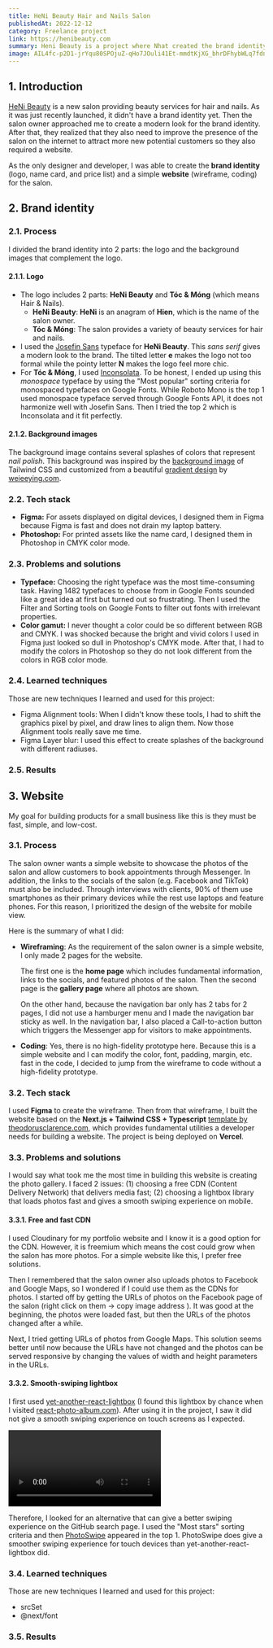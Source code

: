 ```yaml
---
title: HeNi Beauty Hair and Nails Salon
publishedAt: 2022-12-12
category: Freelance project
link: https://henibeauty.com
summary: Heni Beauty is a project where Nhat created the brand identity and built the website for Heni Beauty Hair and Nails Salon
image: AIL4fc-p2D1-jrYqu80SPOjuZ-qHo7JOuli41Et-mmdtKjXG_bhrDFhybWLq7fdnTZd_4g0gDBXOKHQD3yQX5hu-_S4d2Ha6zW1TV1X_wajiVPpoS8YIvQSIFsIPpkNFjZjNJ1WXc5obTkbwsh_vdTZFtgg
---
```


## 1. Introduction

[HeNi Beauty](https://henibeauty.com) is a new salon providing beauty services for hair and nails. As it was just recently launched, it didn't have a brand identity yet. Then the salon owner approached me to create a modern look for the brand identity. After that, they realized that they also need to improve the presence of the salon on the internet to attract more new potential customers so they also required a website.

As the only designer and developer, I was able to create the **brand identity** (logo, name card, and price list) and a simple **website** (wireframe, coding) for the salon.

## 2. Brand identity

### 2.1. Process

I divided the brand identity into 2 parts: the logo and the background images that complement the logo.

#### 2.1.1. Logo

<CloudImage
  id='AIL4fc8JzvsVmJdgEN61wIkn7fmAGHCpDrgLqOjLHNn4u1j1BozcmDeuJmkXEkwhpRW1poDyNF3DyUyrQ_C3DviY6F0HrHRCbMLpIM4KN9-YpgaJeHVnoj9DUzfTdynZCrcNm2pvvCh5dyq1hFEaBU9nBB8'
  alt='HeNi Beauty logo guide'
  width={500}
  height={693}
/>

- The logo includes 2 parts: **HeNi Beauty** and **Tóc & Móng** (which means Hair & Nails).
  - **HeNi Beauty**: **HeNi** is an anagram of **Hien**, which is the name of the salon owner.
  - **Tóc & Móng**: The salon provides a variety of beauty services for hair and nails.
- I used the [Josefin Sans](https://fonts.google.com/specimen/Josefin+Sans/about) typeface for **HeNi Beauty**. This _sans serif_ gives a modern look to the brand. The tilted letter **e** makes the logo not too formal while the pointy letter **N** makes the logo feel more chic.
- For **Tóc & Móng**, I used [Inconsolata](https://fonts.google.com/specimen/Inconsolata/about). To be honest, I ended up using this _monospace_ typeface by using the "Most popular" sorting criteria for monospaced typefaces on Google Fonts. While Roboto Mono is the top 1 used monospace typeface served through Google Fonts API, it does not harmonize well with Josefin Sans. Then I tried the top 2 which is Inconsolata and it fit perfectly.

#### 2.1.2. Background images

<CloudImage
  id='AIL4fc8E8-PkrBdcwPFEjwnG1NffxYkNZIhhr5oudnXSkv3ilopgVJyxXwPZmnJEZCUHr1AOeXMI40cUBnqcrjV602PmIPu8Q9eteckWiBkZY3VLaopQlssRgzf3vll2ixvrIzmfWwdS8hz4zZucJ3Hd66M'
  alt='HeNi Beauty backgrounds'
  width={500}
  height={401}
/>

The background image contains several splashes of colors that represent _nail polish_.
This background was inspired by the [background image](https://tailwindcss.com/_next/static/media/docs@tinypng.d9e4dcdc.png)
of Tailwind CSS and customized from a beautiful [gradient design](https://www.figma.com/community/file/1169299489785688824)
by [weieeying.com](https://weieeying.com).

### 2.2. Tech stack

- **Figma:** For assets displayed
  on digital devices, I designed them in Figma because Figma is fast and does not drain
  my laptop battery.
- **Photoshop:** For printed assets like the name card, I designed
  them in Photoshop in CMYK color mode.

### 2.3. Problems and solutions

- **Typeface:** Choosing the right typeface was the most time-consuming task. Having 1482 typefaces to choose from in Google Fonts sounded like a great idea at first but turned out so frustrating. Then I used the Filter and Sorting tools on Google Fonts to filter out fonts with irrelevant properties.
- **Color gamut:** I never thought a color could be so different between RGB and CMYK. I was shocked because the bright and vivid colors I used in Figma just looked so dull in Photoshop's CMYK mode. After that, I had to modify the colors in Photoshop so they do not look different from the colors in RGB color mode.

### 2.4. Learned techniques

Those are new techniques I learned and used for this project:

- Figma Alignment tools: When I didn't know these tools, I had to shift the graphics pixel by pixel, and draw lines to align them. Now those Alignment tools really save me time.
- Figma Layer blur: I used this effect to create splashes of the background with different radiuses.

### 2.5. Results

<CloudImage
  id='AIL4fc-9WHDerSgjB4OO760OY-HLqdRKV1j5FhGc_IlLJsY7BUj_nY1_jx3myYq9qqs9THrEglz-npkkqBuHW2EiL8zNdvuuqg-N5V2WgWOMn0zIbpoC7oSyLn1sSI0r7BNLGwrvKv1fn3KfNDyNYLH-cPk'
  alt='HeNi Beauty social profile picture'
  width={300}
  height={300}
/>

<CloudImage
  id='AIL4fc_Ky5Eowqs-NNltG1soVW6UHQ0ovcF-wdYe_wAe-ptT2TuzBtJiaK6I58CYGU9LGHlbQjqsfJZU3VPdL1tIZRBdb19K2-hEkxTXCeNp49iPEppcmiSlIeE9tjj9c9UXZ9vHiwZ2QRHiNoDT2DdVTbs'
  alt='HeNi Beauty name card front side and back side'
  width={2090}
  height={745}
/>

<CloudImage
  id='AIL4fc8Q09P48VvS1pMwNdJxY9Ulf8gmux_b8B_RjOLOhxjX7oJogm0fDjeEtetFci9j15uGSITHiQK9GzcR7Gs5ssPhfvolBlXrGGMXszAckZEinZm-l_TGV_MCBd6TJOT4MGHEpgCmFNGiNGnc5h0PVlo'
  alt='HeNi Beauty price list'
  width={500}
  height={449}
/>

## 3. Website

My goal for building products for a small business like this is they must
be fast, simple, and low-cost.

### 3.1. Process

The salon owner wants a simple website to showcase the photos of the salon and allow customers to book appointments through Messenger. In addition, the links to the socials of the salon (e.g. Facebook and TikTok) must also be included.
Through interviews with clients, 90% of them use smartphones as their primary devices while the rest use laptops and feature phones. For this reason, I prioritized the design of the website for mobile view.

Here is the summary of what I did:

- **Wireframing**: As the requirement of the salon owner is a simple website, I only made 2 pages for the website.

  <CloudImage
    id='AIL4fc9McHIDaQjIw11097biVIXT14vMWnntlzeg0_oRS0Y5rrkklEHUFRUq7IrpbIWxt1i0rg1G-QmvkvynWH0A7sHIjrmhB9gAgxcyoxwFcsItrgh-s834ExAS5TH90AlFIO5OePZ9mwc02CmIxfO0jPs'
    alt='Website wireframe'
    width={500}
    height={673}
  />

  The first one is the **home page** which includes fundamental information,
  links to the socials, and featured photos of the salon. Then the second page is the
  **gallery page** where all photos are shown.

  On the other hand, because the navigation bar only has 2 tabs for 2 pages, I did not use a hamburger menu and I made the
  navigation bar sticky as well. In the navigation bar, I also placed a Call-to-action button which triggers the Messenger app for visitors to make appointments.

- **Coding**: Yes, there is no high-fidelity prototype here. Because this is a simple website and I can modify the color, font, padding, margin, etc. fast in the code, I decided to jump from the wireframe to code without a high-fidelity prototype.

### 3.2. Tech stack

I used **Figma** to create the wireframe. Then from that wireframe,
I built the website based on the **Next.js + Tailwind CSS + Typescript** [template by theodorusclarence.com](https://github.com/theodorusclarence/ts-nextjs-tailwind-starter), which provides fundamental
utilities a developer needs for building a website. The project is being deployed on **Vercel**.

### 3.3. Problems and solutions

I would say what took me the most time in building this website is creating the photo gallery. I faced 2 issues: (1) choosing a free CDN (Content Delivery Network) that delivers media fast; (2) choosing a lightbox library that loads photos fast and gives a smooth swiping experience on mobile.

#### 3.3.1. Free and fast CDN

I used Cloudinary for my portfolio website and I know it is a good option for the CDN. However, it is freemium which means the cost could grow when the salon has more photos. For a simple website like this, I prefer free solutions.

Then I remembered that the salon owner also uploads photos to Facebook and Google Maps, so I wondered if I could use them as the CDNs for photos. I started off by getting the URLs of photos on the Facebook page of the salon (right click on them -> copy image address ). It was good at the beginning, the photos were loaded fast, but then the URLs of the photos changed after a while.

Next, I tried getting URLs of photos from Google Maps. This solution seems better until now because the URLs have not changed and
the photos can be served responsive by changing the values of width and height parameters
in the URLs.

#### 3.3.2. Smooth-swiping lightbox

I first used [yet-another-react-lightbox](https://yet-another-react-lightbox.com) (I found this lightbox by chance when I visited [react-photo-album.com](https://react-photo-album.com)). After using it in the project, I saw it did not give a smooth swiping experience on touch screens as I expected.

<Video
  src='https://drive.google.com/uc?id=1JGjkR4vYPUSyDUW4hiJa-JrrzXbczi6R'
  width={280}
  alt='PhotoSwipe lightbox'
/>

Therefore, I looked for an alternative that can give a better swiping experience
on the GitHub search page. I used the "Most stars" sorting criteria and then [PhotoSwipe](https://photoswipe.com)
appeared in the top 1. PhotoSwipe does give a smoother swiping experience for touch
devices than yet-another-react-lightbox did.

### 3.4. Learned techniques

Those are new techniques I learned and used for this project:

- srcSet
- @next/font

### 3.5. Results

<CloudImage
  id='AIL4fc95IdcShXslsM06slqXCoLDqiGYmPCLOsohzJUyVEB_TDg-KjgOsFoARQ3VRwdnjXV19zKXPSLypPp40VwdzpKQpqVU7APQqjSFrUO4PSzQGJGQVWX2S_cHQqJbjza8YJ3islUB-BOwT9FnpGMvxLw'
  alt='henibeauty.com'
  width={400}
  height={582}
/>

<CloudImage
  id='AIL4fc_qLSdGZWw7Qebwn9LpDpDaJVoffkPCus4bTrSp9TKZ89lMEAW4JARjFkkBcR8nZAH1cT5SpRj1VV1RDBbzzEsZAyFJBwyickPDnWXarbmD8o2I9H3UIkTWXrIcjzQHrnhp0dTOUg82LoCKOY6_kiw'
  alt='PageSpeed Insights report for Performance, Accessibility, Best Practices, and SEO of henibeauty.com home page'
  width={500}
  height={459}
/>
